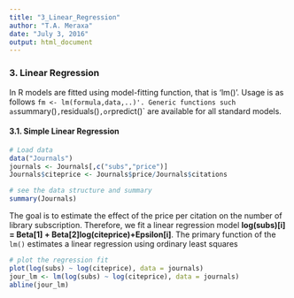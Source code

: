 ```yaml
---
title: "3_Linear_Regression"
author: "T.A. Meraxa"
date: "July 3, 2016"
output: html_document
---
```


### 3. Linear Regression

In R models are fitted using model-fitting function, that is 'lm()'. Usage is as follows 
`fm <- lm(formula,data,..)'. Generic functions such as `summary()`,`residuals()`,or `predict()` are available for all standard models.

#### 3.1. Simple Linear Regression

```r
# Load data
data("Journals")
journals <- Journals[,c("subs","price")]
Journals$citeprice <- Journals$price/Journals$citations
```

```r
# see the data structure and summary
summary(Journals)
```

The goal is to estimate the effect of the price per citation on the number of library subscription. Therefore, we fit a linear regression model **log(subs)[i] = Beta[1] + Beta[2]log(citeprice)+Epsilon[i]**. The primary function of the `lm()` estimates a linear regression using ordinary least squares

```r
# plot the regression fit
plot(log(subs) ~ log(citeprice), data = journals)
jour_lm <- lm(log(subs) ~ log(citeprice), data = journals)
abline(jour_lm)
```
